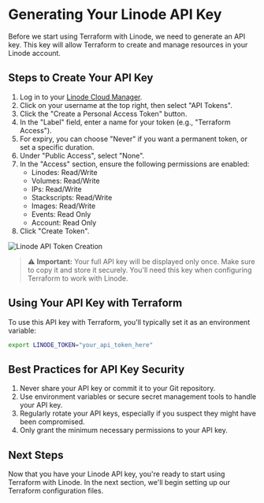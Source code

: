 # Generating Your Linode API Key

Before we start using Terraform with Linode, we need to generate an API key. This key will allow Terraform to create and manage resources in your Linode account.

## Steps to Create Your API Key

1. Log in to your [Linode Cloud Manager](https://cloud.linode.com/).
2. Click on your username at the top right, then select "API Tokens".
3. Click the "Create a Personal Access Token" button.
4. In the "Label" field, enter a name for your token (e.g., "Terraform Access").
5. For expiry, you can choose "Never" if you want a permanent token, or set a specific duration.
6. Under "Public Access", select "None".
7. In the "Access" section, ensure the following permissions are enabled:
   - Linodes: Read/Write
   - Volumes: Read/Write
   - IPs: Read/Write
   - Stackscripts: Read/Write
   - Images: Read/Write
   - Events: Read Only
   - Account: Read Only
8. Click "Create Token".

![Linode API Token Creation](/requirements-linode-api-create.png)

> ⚠️ **Important:** Your full API key will be displayed only once. Make sure to copy it and store it securely. You'll need this key when configuring Terraform to work with Linode.

## Using Your API Key with Terraform

To use this API key with Terraform, you'll typically set it as an environment variable:

```bash
export LINODE_TOKEN="your_api_token_here"
```

## Best Practices for API Key Security

1. Never share your API key or commit it to your Git repository.
2. Use environment variables or secure secret management tools to handle your API key.
3. Regularly rotate your API keys, especially if you suspect they might have been compromised.
4. Only grant the minimum necessary permissions to your API key.

## Next Steps
Now that you have your Linode API key, you're ready to start using Terraform with Linode. In the next section, we'll begin setting up our Terraform configuration files.
